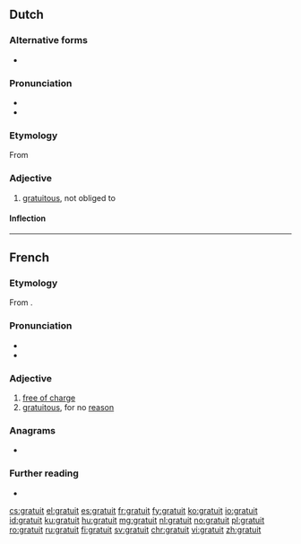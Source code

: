 ==Dutch==

===Alternative forms===
* {{l|nl|gratuite}}

===Pronunciation===
* {{IPA|/ɡraːˈtʋi/|lang=nl}}
* {{audio|Nl-gratuit.ogg|Audio|lang=nl}}

===Etymology===
From {{der|nl|fr|gratuit}}

===Adjective===
{{nl-adj|-}}

# [[gratuitous]], not obliged to

====Inflection====
{{nl-decl-adj||-}}

----

==French==

===Etymology===
From {{etyl|la|fr}} {{m|la|gratis}}.

===Pronunciation===
* {{IPA|/ɡʁatɥi/|lang=fr}}
* {{audio|Fr-Paris--gratuit.ogg|Audio (Paris)|lang=fr}}

===Adjective===
{{fr-adj}}

# [[free of charge]]
# [[gratuitous]], for no [[reason]]
#: {{ux|fr|méchanceté gratuite}}

===Anagrams===
* {{l|fr|grutait}}

===Further reading===
* {{R:TLFi}}

[[cs:gratuit]]
[[el:gratuit]]
[[es:gratuit]]
[[fr:gratuit]]
[[fy:gratuit]]
[[ko:gratuit]]
[[io:gratuit]]
[[id:gratuit]]
[[ku:gratuit]]
[[hu:gratuit]]
[[mg:gratuit]]
[[nl:gratuit]]
[[no:gratuit]]
[[pl:gratuit]]
[[ro:gratuit]]
[[ru:gratuit]]
[[fi:gratuit]]
[[sv:gratuit]]
[[chr:gratuit]]
[[vi:gratuit]]
[[zh:gratuit]]